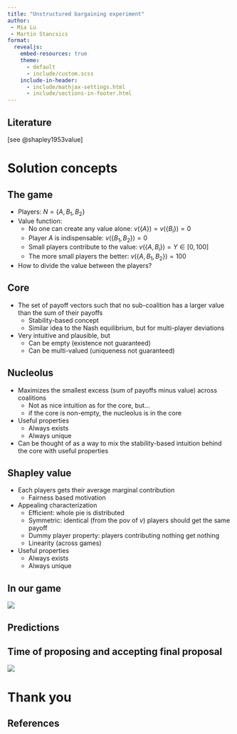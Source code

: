 ```yaml
---
title: "Unstructured bargaining experiment"
author:
 - Mia Lu
 - Martin Stancsics
format:
  revealjs:
    embed-resources: true
    theme:
      - default
      - include/custom.scss
    include-in-header:
      - include/mathjax-settings.html
      - include/sections-in-footer.html
---
```


## Literature
[see @shapley1953value]

# Solution concepts

## The game

- Players: $N = \{A, B_1, B_2\}$
- Value function:
  - No one can create any value alone: $v(\{A\}) = v(\{B_i\}) = 0$
  - Player $A$ is indispensable: $v(\{B_1, B_2\}) = 0$
  - Small players contribute to the value: $v(\{A, B_i\}) = Y \in [0, 100]$
  - The more small players the better: $v(\{A, B_1, B_2\}) = 100$
- How to divide the value between the players?

## Core

- The set of payoff vectors such that no sub-coalition has a larger value than the sum of their payoffs
  - Stability-based concept
  - Similar idea to the Nash equilibrium, but for multi-player deviations
- Very intuitive and plausible, but
  - Can be empty (existence not guaranteed)
  - Can be multi-valued (uniqueness not guaranteed)

## Nucleolus

- Maximizes the smallest excess (sum of payoffs minus value) across coalitions
  - Not as nice intuition as for the core, but...
  - if the core is non-empty, the nucleolus is in the core
- Useful properties
  - Always exists
  - Always unique
- Can be thought of as a way to mix the stability-based intuition behind the core with useful properties

## Shapley value

- Each players gets their average marginal contribution
  - Fairness based motivation
- Appealing characterization
  - Efficient: whole pie is distributed
  - Symmetric: identical (from the pov of $v$) players should get the same payoff
  - Dummy player property: players contributing nothing get nothing
  - Linearity (across games)
- Useful properties
  - Always exists
  - Always unique

## In our game
![](/out/figures/values_theory.svg)


## Predictions


## Time of proposing and accepting final proposal
![](/out/figures/timing_until_decision.svg)
<!-- ↖ leading '/' is important...... -->


# Thank you {.unnumbered .unlisted}

## References

::: {#refs}
:::
